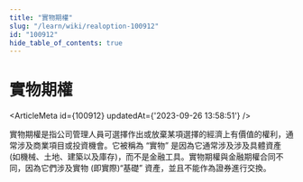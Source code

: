 ```yaml
---
title: "實物期權"
slug: "/learn/wiki/realoption-100912"
id: "100912"
hide_table_of_contents: true
---
```



# 實物期權

<ArticleMeta id={100912} updatedAt={'2023-09-26 13:58:51'} />
<div className='border-solid border-b border-t-0 my-4 border-[var(--ifm-color-gray-300)]' />

實物期權是指公司管理人員可選擇作出或放棄某項選擇的經濟上有價值的權利，通常涉及商業項目或投資機會。它被稱為 “實物” 是因為它通常涉及涉及具體資產 (如機械、土地、建築以及庫存)，而不是金融工具。實物期權與金融期權合同不同，因為它們涉及實物 (即實際)“基礎” 資產，並且不能作為證券進行交換。
